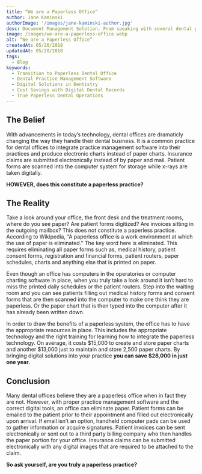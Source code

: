 ```yaml
---
title: “We are a Paperless Office”
author: Jane Kaminski
authorImage: '/images/jane-kaminski-author.jpg'
desc: Document Management Solution. From speaking with several dental practices it is apparent that if a dental office is chartless then that defines them as a “paperless office.” In this case study we explore what defines a “paperless office” and the benefits of becoming a truly “paperless office.”
image: /images/we-are-a-paperless-office.webp
alt: “We are a Paperless Office”
createdAt: 05/20/2018
updatedAt: 05/20/2018
tags:
  - Blog
keywords:
  - Transition to Paperless Dental Office
  - Dental Practice Management Software
  - Digital Solutions in Dentistry
  - Cost Savings with Digital Dental Records
  - True Paperless Dental Operations
---
```


## The Belief

With advancements in today’s technology, dental offices are dramaticly changing the way they handle their dental business. It is a common practice for dental offices to integrate practice management software into their practices and produce electronic charts instead of paper charts. Insurance claims are submitted electronically instead of by paper and mail. Patient forms are scanned into the computer system for storage while x-rays are taken digitally.

**HOWEVER, does this constitute a paperless practice?**

## The Reality

Take a look around your office, the front desk and the treatment rooms, where do you see paper? Are patient forms digitized? Are invoices sitting in the outgoing mailbox? This does not constitute a paperless practice. According to Wikipedia, “A paperless office is a work environment at which the use of paper is eliminated.” The key word here is eliminated. This requires eliminating all paper forms such as, medical history, patient consent forms, registration and financial forms, patient routers, paper schedules, charts and anything else that is printed on paper.

Even though an office has computers in the operatories or computer charting software in place, when you truly take a look around it isn’t hard to miss the printed daily schedules or the patient routers. Step into the waiting room and you can see patients filling out medical history forms and consent forms that are then scanned into the computer to make one think they are paperless. Or the paper chart that is then typed into the computer after it has already been written down.

In order to draw the benefits of a paperless system, the office has to have the appropriate resources in place. This includes the appropriate technology and the right training for learning how to integrate the paperless technology. On average, it costs $15,000 to create and store paper charts and another $13,000 just to maintain and store 2,500 paper charts. By bringing digital solutions into your practice **you can save $28,000 in just one year.**

## Conclusion

Many dental offices believe they are a paperless office when in fact they are not. However, with proper practice management software and the correct digital tools, an office can eliminate paper. Patient forms can be emailed to the patient prior to their appointment and filled out electronically upon arrival. If email isn’t an option, handheld computer pads can be used to gather information or acquire signatures. Patient invoices can be sent electronically or sent out to a third party billing company who then handles the paper portion for your office. Insurance claims can be submitted electronically with any digital images that are required to be attached to the claim.

**So ask yourself, are you truly a paperless practice?**